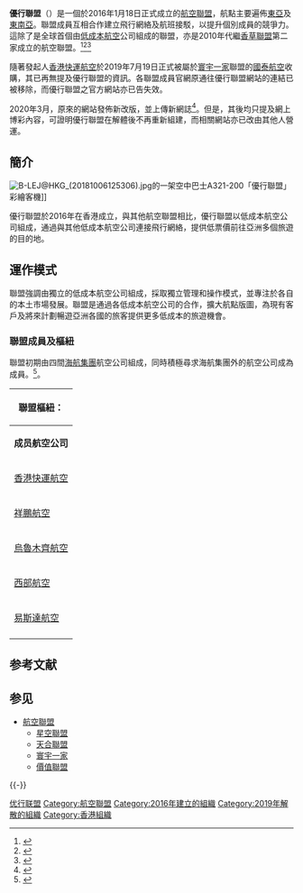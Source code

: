 {{Infobox Airline alliance
| alliance = 優行聯盟
| eng_name = U-FLY Alliance
| logo = Ufly alliance logo.png
| size = 250px
| launch_date = 2016年1月18日
| full_members = 5
| sponsored_members = 
| future_members = 
| airports = 197
| countries = 9
| annual_passengers = 
| annual_RPK = 
| fleet = 116 <ref>{{cite news |language = zh-HK |url = http://www.aastocks.com/tc/stocks/news/aafn-content/NOW.747511/industry-news |title = 韓國易斯達加入低成本航空聯盟U-Fly |publisher = AASTOCKS |pages =  |date = 2016年7月27日 |access-date = 2016年7月29日 |archive-date = 2019年6月5日 |archive-url = https://web.archive.org/web/20190605194106/http://www.aastocks.com/tc/stocks/news/aafn-content/NOW.747511/industry-news |dead-url = no }}</ref>
| key_people = 執行董事長兼總裁 馬志敏
| alliance_slogan = 
| headquarters = {{HKG}}
}}

'''優行聯盟'''（{{lang-en|'''U-FLY Alliance'''}}）是一個於2016年1月18日正式成立的[[航空聯盟|航空聯盟]]，航點主要遍佈[[東亞|東亞]]及[[東南亞|東南亞]]。聯盟成員互相合作建立飛行網絡及航班接駁，以提升個別成員的競爭力。這除了是全球首個由[[低成本航空|低成本航空]]公司組成的聯盟，亦是2010年代繼[[香草聯盟|香草聯盟]]第二家成立的航空聯盟。<ref>{{cite news |language = zh-HK |url = http://hk.apple.nextmedia.com/realtime/finance/20160118/54660448 |title = 香港廉航聯盟成立 推$118機票飛中國 |newspaper = [[蘋果日報|蘋果日報]] |date = 2016年1月18日 |access-date = 2016年2月11日 |archive-date = 2017年1月5日 |archive-url = https://web.archive.org/web/20170105212442/http://hk.apple.nextmedia.com/realtime/finance/20160118/54660448 |dead-url = no }}</ref><ref>{{cite news |language = zh-HK |url = http://finance.takungpao.com.hk/gscy/q/2016/0119/3270039.html |title = 全球首個低成本航空聯盟—優行聯盟正式成立 |newspaper = [[大公報|大公報]] |date = 2016年1月19日 |access-date = 2016年2月11日 |archive-date = 2017年1月5日 |archive-url = https://web.archive.org/web/20170105212608/http://finance.takungpao.com.hk/gscy/q/2016/0119/3270039.html |dead-url = no }}</ref><ref>{{cite news |language = zh |url = http://udn.com/news/story/7332/1451200-%E5%84%AA%E8%A1%8C%E8%81%AF%E7%9B%9F-%E5%9C%A8%E6%B8%AF%E6%88%90%E7%AB%8B |title = 優行聯盟 在港成立 |newspaper = [[聯合報|聯合報]] |date = 2016年1月19日 |access-date = 2016年2月11日 |archive-date = 2019年6月18日 |archive-url = https://web.archive.org/web/20190618151321/https://udn.com/news/story/7332/1451200-%E5%84%AA%E8%A1%8C%E8%81%AF%E7%9B%9F-%E5%9C%A8%E6%B8%AF%E6%88%90%E7%AB%8B |dead-url = no }}</ref>

隨著發起人[[香港快運航空|香港快運航空]]於2019年7月19日正式被屬於[[寰宇一家|寰宇一家]]聯盟的[[國泰航空|國泰航空]]收購，其已再無提及優行聯盟的資訊。各聯盟成員官網原通往優行聯盟網站的連結已被移除，而優行聯盟之官方網站亦已告失效。

2020年3月，原來的網站發佈新改版，並上傳新網誌<ref>{{cite web |title=UFly Alliance Blog|url=https://www.uflyalliance.com/blog/|access-date=2020-03-09|website=www.uflyalliance.com|publisher=|language=|archive-date=2020-04-30|archive-url=https://web.archive.org/web/20200430101905/http://www.uflyalliance.com/blog/|dead-url=no}}</ref>。但是，其後均只提及網上博彩內容，可證明優行聯盟在解體後不再重新組建，而相關網站亦已改由其他人營運。

==簡介==
[[File:B-LEJ@HKG_(20181006125306).jpg|thumb]]的一架空中巴士A321-200「優行聯盟」彩繪客機]]

優行聯盟於2016年在香港成立，與其他航空聯盟相比，優行聯盟以低成本航空公司組成，通過與其他低成本航空公司連接飛行網絡，提供低票價前往亞洲多個旅遊的目的地。

==運作模式==
聯盟強調由獨立的低成本航空公司組成，採取獨立管理和操作模式，並專注於各自的本土市場發展。聯盟是通過各低成本航空公司的合作，擴大航點版圖，為現有客戶及將來計劃暢遊亞洲各國的旅客提供更多低成本的旅遊機會。

===聯盟成員及樞紐===
聯盟初期由四間[[海航集團|海航集團]]航空公司組成，同時積極尋求海航集團外的航空公司成為成員。<ref>{{cite news |language = zh-HK |url = http://www.uflyalliance.com/SITES/DEFAULT/FILES/FIELD/FILE/HK_EXPRESS_LAUNCH_OF_UFLY_ALLIANCE-TC_1.PDF |title = 全球首個低成本航空聯盟 U-FLY Alliance 正式成立！四大航空公司攜手推出港幣／人民幣 118 元驚喜優惠 |publisher = 優行聯盟 |date =2016年1月18日 |access-date = 2016年1月18日 }}{{dead link|date=2017年11月 |bot=InternetArchiveBot |fix-attempted=yes }}</ref>。


{| style="width: 98%; border: #999 solid 1px; text-align: left; margin-bottom: 0;"
! colspan="2" | 聯盟樞紐：
|- style="font-weight:bold; background-color:#D3D3D3;"
| '''成员航空公司'''
| '''基地机场'''
|-
| [[香港快運航空|香港快運航空]] || {{flagicon|HKG}} [[香港國際機場|香港國際機場]]
|-
| [[祥鵬航空|祥鵬航空]]  || {{flagicon|CHN}} [[昆明長水國際機場|昆明長水國際機場]]
|-
| [[烏魯木齊航空|烏魯木齊航空]] || {{flagicon|CHN}} [[烏魯木齊地窩堡國際機場|烏魯木齊地窩堡國際機場]] 
|-
| [[西部航空|西部航空]] || {{flagicon|China}} [[重慶江北國際機場|重慶江北國際機場]]
|-
| [[易斯達航空|易斯達航空]] || {{flagicon|KOR}} [[濟州國際機場|濟州國際機場]]<br>{{flagicon|KOR}} [[仁川國際機場|仁川國際機場]]
|-
|}

== 参考文献 ==
{{Reflist}}

== 参见 ==
{{Portal|航空|香港}}
* [[航空聯盟|航空聯盟]]
** [[星空聯盟|星空聯盟]]
** [[天合聯盟|天合聯盟]]
** [[寰宇一家|寰宇一家]]
** [[價值聯盟|價值聯盟]]

{{-}}
{{航空聯盟}}
{{商業空中旅行}}

[[Category:优行联盟|]]
[[Category:航空聯盟|Category:航空聯盟]]
[[Category:2016年建立的組織|Category:2016年建立的組織]]
[[Category:2019年解散的組織|Category:2019年解散的組織]]
[[Category:香港組織|Category:香港組織]]